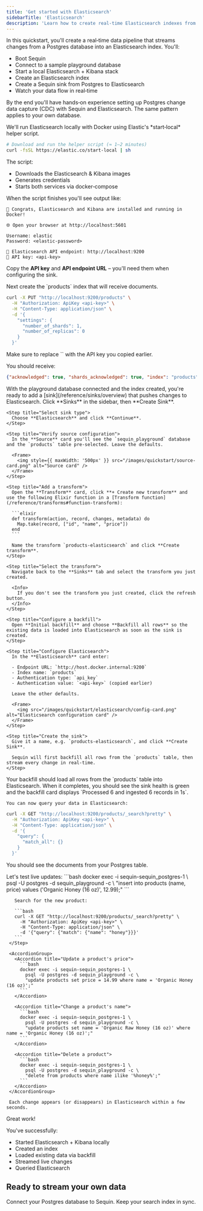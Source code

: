 ```yaml
---
title: 'Get started with Elasticsearch'
sidebarTitle: 'Elasticsearch'
description: 'Learn how to create real-time Elasticsearch indexes from Postgres changes in minutes using Sequin.'
---
```



In this quickstart, you'll create a real‑time data pipeline that streams changes from a Postgres database into an Elasticsearch index.
You'll:

- Boot Sequin
- Connect to a sample playground database
- Start a local Elasticsearch + Kibana stack
- Create an Elasticsearch index
- Create a Sequin sink from Postgres to Elasticsearch
- Watch your data flow in real‑time

By the end you'll have hands‑on experience setting up Postgres change data capture (CDC) with Sequin and Elasticsearch. The same pattern applies to your own database.

<Steps titleSize="h2">
 <QuickstartInitialSteps />

 <Step title="Start Elasticsearch & Kibana" icon="database">
  We'll run Elasticsearch locally with Docker using Elastic's *start‑local* helper script.

  ```bash
  # Download and run the helper script (≈ 1–2 minutes)
  curl -fsSL https://elastic.co/start-local | sh
  ```

  The script:
  - Downloads the Elasticsearch & Kibana images
  - Generates credentials
  - Starts both services via docker‑compose

  When the script finishes you'll see output like:

  ```text
  🎉 Congrats, Elasticsearch and Kibana are installed and running in Docker!

  🌐 Open your browser at http://localhost:5601

  Username: elastic
  Password: <elastic-password>

  🔌 Elasticsearch API endpoint: http://localhost:9200
  🔑 API key: <api-key>
  ```

  Copy the **API key** and **API endpoint URL** – you'll need them when configuring the sink.
 </Step>

 <Step title="Create an index" icon="database">
  Next create the `products` index that will receive documents.

  ```bash
  curl -X PUT "http://localhost:9200/products" \
    -H "Authorization: ApiKey <api-key>" \
    -H "Content-Type: application/json" \
    -d '{
      "settings": {
        "number_of_shards": 1,
        "number_of_replicas": 0
      }
    }'
  ```

  <Note>
    Make sure to replace `<api-key>` with the API key you copied earlier.
  </Note>

  You should receive:

  ```json
  {"acknowledged": true, "shards_acknowledged": true, "index": "products"}
  ```
 </Step>

 <Step title="Create an Elasticsearch sink" icon="plug">
  With the playground database connected and the index created, you're ready to add a [sink](/reference/sinks/overview) that pushes changes to Elasticsearch.

  <Steps>
    <Step title="Head back to the Sequin console and navigate to the Sinks tab">
      Click **Sinks** in the sidebar, then **Create Sink**.
    </Step>

    <Step title="Select sink type">
      Choose **Elasticsearch** and click **Continue**.
    </Step>

    <Step title="Verify source configuration">
      In the **Source** card you'll see the `sequin_playground` database and the `products` table pre‑selected. Leave the defaults.

      <Frame>
        <img style={{ maxWidth: '500px' }} src="/images/quickstart/source-card.png" alt="Source card" />
      </Frame>
    </Step>

    <Step title="Add a transform">
      Open the **Transform** card, click **+ Create new transform** and use the following Elixir function in a [Transform function](/reference/transforms#function-transform):

      ```elixir
      def transform(action, record, changes, metadata) do
        Map.take(record, ["id", "name", "price"])
      end
      ```

      Name the transform `products-elasticsearch` and click **Create transform**.
    </Step>

    <Step title="Select the transform">
      Navigate back to the **Sinks** tab and select the transform you just created.

      <Info>
        If you don't see the transform you just created, click the refresh button.
      </Info>
    </Step>

    <Step title="Configure a backfill">
      Open **Initial backfill** and choose **Backfill all rows** so the existing data is loaded into Elasticsearch as soon as the sink is created.
    </Step>

    <Step title="Configure Elasticsearch">
      In the **Elasticsearch** card enter:

      - Endpoint URL: `http://host.docker.internal:9200`
      - Index name: `products`
      - Authentication type: `api_key`
      - Authentication value: `<api-key>` (copied earlier)

      Leave the other defaults.

      <Frame>
        <img src="/images/quickstart/elasticsearch/config-card.png" alt="Elasticsearch configuration card" />
      </Frame>
    </Step>

    <Step title="Create the sink">
      Give it a name, e.g. `products-elasticsearch`, and click **Create Sink**.

      Sequin will first backfill all rows from the `products` table, then stream every change in real‑time.
    </Step>
  </Steps>
 </Step>

 <Step title="Query your data in Elasticsearch" icon="waveform-lines">
    Your backfill should load all rows from the `products` table into Elasticsearch. When it completes, you should see the sink health is green and the backfill card displays `Processed 6 and ingested 6 records in 1s`.

    You can now query your data in Elasticsearch:

   ```bash
   curl -X GET "http://localhost:9200/products/_search?pretty" \
     -H "Authorization: ApiKey <api-key>" \
     -H "Content-Type: application/json" \
     -d '{
       "query": {
         "match_all": {}
       }
     }'
   ```

   You should see the documents from your Postgres table.
 </Step>

 <Step title="See changes flow to Elasticsearch" icon="waveform-lines">
   Let's test live updates:

   <Steps>
     <Step title="Insert a product">
       ```bash
       docker exec -i sequin-sequin_postgres-1 \
         psql -U postgres -d sequin_playground -c \
         "insert into products (name, price) values ('Organic Honey (16 oz)', 12.99);"
       ```

       Search for the new product:

       ```bash
       curl -X GET "http://localhost:9200/products/_search?pretty" \
         -H "Authorization: ApiKey <api-key>" \
         -H "Content-Type: application/json" \
         -d '{"query": {"match": {"name": "honey"}}}'
       ```
     </Step>

     <AccordionGroup>
       <Accordion title="Update a product's price">
         ```bash
         docker exec -i sequin-sequin_postgres-1 \
           psql -U postgres -d sequin_playground -c \
           "update products set price = 14.99 where name = 'Organic Honey (16 oz)';"
         ```
       </Accordion>

       <Accordion title="Change a product's name">
         ```bash
         docker exec -i sequin-sequin_postgres-1 \
           psql -U postgres -d sequin_playground -c \
           "update products set name = 'Organic Raw Honey (16 oz)' where name = 'Organic Honey (16 oz)';"
         ```
       </Accordion>

       <Accordion title="Delete a product">
         ```bash
         docker exec -i sequin-sequin_postgres-1 \
           psql -U postgres -d sequin_playground -c \
           "delete from products where name ilike '%honey%';"
         ```
       </Accordion>
     </AccordionGroup>

     Each change appears (or disappears) in Elasticsearch within a few seconds.
   </Steps>
 </Step>
</Steps>

<Check>
  Great work!
</Check>

You've successfully:

- Started Elasticsearch + Kibana locally
- Created an index
- Loaded existing data via backfill
- Streamed live changes
- Queried Elasticsearch

## Ready to stream your own data

<CardGroup cols={2}>
  <Card title="Guide: Connect Postgres" icon="elephant" href="/connect-postgres">
    Connect your Postgres database to Sequin.
  </Card>
  <Card title="Guide: Setting up an Elasticsearch sink" icon="search" href="/how-to/stream-postgres-to-elasticsearch">
    Keep your search index in sync.
  </Card>
</CardGroup> 